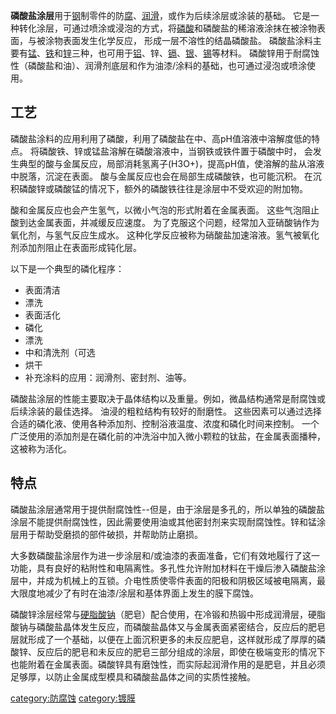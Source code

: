 {{Multiple issues|
{{Unreferenced|time=2020-07-06T09:45:24+00:00}}
{{Dead end|time=2020-07-06T09:45:24+00:00}}
}}
'''磷酸盐涂层'''用于[[钢|钢]]制零件的防[[腐蚀|腐]]、[[潤滑|润滑]]，或作为后续涂层或涂装的基础。
它是一种转化涂层，可通过喷涂或浸泡的方式，将[[磷酸|磷酸]]和磷酸盐的稀溶液涂抹在被涂物表面，与被涂物表面发生化学反应，
形成一层不溶性的结晶磷酸盐。
磷酸盐涂料主要有[[锰|锰]]、[[铁|铁]]和[[锌|锌]]三种，也可用于[[铝|铝]]、锌、[[镉|镉]]、[[銀|银]]、[[锡|锡]]等材料。
磷酸锌用于耐腐蚀性（磷酸盐和油）、润滑剂底层和作为油漆/涂料的基础，也可通过浸泡或喷涂使用。

==工艺==

磷酸盐涂料的应用利用了磷酸，利用了磷酸盐在中、高pH值溶液中溶解度低的特点。
将磷酸铁、锌或锰盐溶解在磷酸溶液中，当钢铁或铁件置于磷酸中时，
会发生典型的酸与金属反应，局部消耗氢离子(H3O+)，提高pH值，使溶解的盐从溶液中脱落，沉淀在表面。
酸与金属反应也会在局部生成磷酸铁，也可能沉积。
在沉积磷酸锌或磷酸锰的情况下，额外的磷酸铁往往是涂层中不受欢迎的附加物。

酸和金属反应也会产生氢气，以微小气泡的形式附着在金属表面。
这些气泡阻止酸到达金属表面，并减缓反应速度。
为了克服这个问题，经常加入亚硝酸钠作为氧化剂，与氢气反应生成水。
这种化学反应被称为硝酸盐加速溶液。氢气被氧化剂添加剂阻止在表面形成钝化层。

以下是一个典型的磷化程序：

*表面清洁
*漂洗
*表面活化
*磷化
*漂洗
*中和清洗剂（可选
*烘干
*补充涂料的应用：润滑剂、密封剂、油等。

磷酸盐涂层的性能主要取决于晶体结构以及重量。例如，微晶结构通常是耐腐蚀或后续涂装的最佳选择。
油浸的粗粒结构有较好的耐磨性。
这些因素可以通过选择合适的磷化液、使用各种添加剂、控制浴液温度、浓度和磷化时间来控制。
一个广泛使用的添加剂是在磷化前的冲洗浴中加入微小颗粒的钛盐，在金属表面播种，这被称为活化。

==特点==
磷酸盐涂层通常用于提供耐腐蚀性--但是，由于涂层是多孔的，所以单独的磷酸盐涂层不能提供耐腐蚀性，因此需要使用油或其他密封剂来实现耐腐蚀性。锌和锰涂层用于帮助受磨损的部件破损，并帮助防止磨损。

大多数磷酸盐涂层作为进一步涂层和/或油漆的表面准备，它们有效地履行了这一功能，具有良好的粘附性和电隔离性。多孔性允许附加材料在干燥后渗入磷酸盐涂层中，并成为机械上的互锁。介电性质使零件表面的阳极和阴极区域被电隔离，最大限度地减少了有时在油漆/涂层和基体界面上发生的膜下腐蚀。

磷酸锌涂层经常与[[硬脂酸钠|硬脂酸钠]]（肥皂）配合使用，在冷锻和热锻中形成润滑层，硬脂酸钠与磷酸盐晶体发生反应，而磷酸盐晶体又与金属表面紧密结合，反应后的肥皂层就形成了一个基础，以便在上面沉积更多的未反应肥皂，这样就形成了厚厚的磷酸锌、反应后的肥皂和未反应的肥皂三部分组成的涂层，即使在极端变形的情况下也能附着在金属表面。磷酸锌具有磨蚀性，而实际起润滑作用的是肥皂，并且必须足够厚，以防止金属成型模具和磷酸盐晶体之间的实质性接触。

[[category:防腐蚀|category:防腐蚀]]
[[category:镀膜|category:镀膜]]